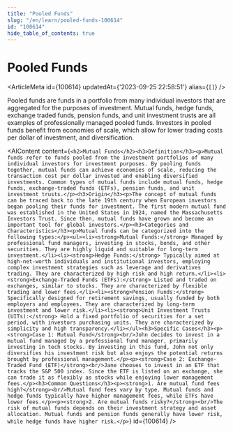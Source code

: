 ```yaml
---
title: "Pooled Funds"
slug: "/en/learn/pooled-funds-100614"
id: "100614"
hide_table_of_contents: true
---
```



# Pooled Funds

<ArticleMeta id={100614} updatedAt={'2023-09-25 22:58:51'} alias={`[]`} />
<div className='border-solid border-b border-t-0 my-4 border-[var(--ifm-color-gray-300)]' />

Pooled funds are funds in a portfolio from many individual investors that are aggregated for the purposes of investment. Mutual funds, hedge funds, exchange traded funds, pension funds, and unit investment trusts are all examples of professionally managed pooled funds. Investors in pooled funds benefit from economies of scale, which allow for lower trading costs per dollar of investment, and diversification.

<AIContent content={`<h2>Mutual Funds</h2><h3>Definition</h3><p>Mutual funds refer to funds pooled from the investment portfolios of many individual investors for investment purposes. By pooling funds together, mutual funds can achieve economies of scale, reducing the transaction cost per dollar invested and enabling diversified investments. Common types of mutual funds include mutual funds, hedge funds, exchange-traded funds (ETFs), pension funds, and unit investment trusts.</p><h3>Origin</h3><p>The concept of mutual funds can be traced back to the late 19th century when European investors began pooling their funds for investment. The first modern mutual fund was established in the United States in 1924, named the Massachusetts Investors Trust. Since then, mutual funds have grown and become an important tool for global investors.</p><h3>Categories and Characteristics</h3><p>Mutual funds can be categorized into the following types:</p><ul><li><strong>Mutual Funds:</strong> Managed by professional fund managers, investing in stocks, bonds, and other securities. They are highly liquid and suitable for long-term investment.</li><li><strong>Hedge Funds:</strong> Typically aimed at high-net-worth individuals and institutional investors, employing complex investment strategies such as leverage and derivatives trading. They are characterized by high risk and high return.</li><li><strong>Exchange-Traded Funds (ETFs):</strong> Listed and traded on exchanges, similar to stocks. They are characterized by flexible trading and lower fees.</li><li><strong>Pension Funds:</strong> Specifically designed for retirement savings, usually funded by both employers and employees. They are characterized by long-term investment and lower risk.</li><li><strong>Unit Investment Trusts (UITs):</strong> Hold a fixed portfolio of securities for a set period, with investors purchasing units. They are characterized by simplicity and high transparency.</li></ul><h3>Specific Cases</h3><p><strong>Case 1: Mutual Fund</strong><br/>John decides to invest in a mutual fund managed by a professional fund manager, primarily investing in tech stocks. By investing in this fund, John not only diversifies his investment risk but also enjoys the potential returns brought by professional management.</p><p><strong>Case 2: Exchange-Traded Fund (ETF)</strong><br/>Jane chooses to invest in an ETF that tracks the S&P 500 index. Since the ETF is listed on an exchange, she can trade it as flexibly as stocks while enjoying lower management fees.</p><h3>Common Questions</h3><p><strong>1. Are mutual fund fees high?</strong><br/>Mutual fund fees vary by type. Mutual funds and hedge funds typically have higher management fees, while ETFs have lower fees.</p><p><strong>2. Are mutual funds risky?</strong><br/>The risk of mutual funds depends on their investment strategy and asset allocation. Mutual funds and pension funds generally have lower risk, while hedge funds have higher risk.</p>`} id={100614} />
